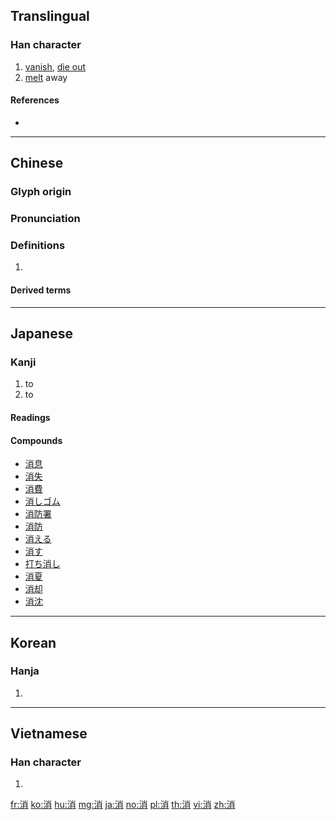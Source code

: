 {{character info/new}}
==Translingual==

===Han character===
{{Han char|rn=85|rad=水|as=07|sn=10|four=39127|canj=EFB|ids=⿰氵肖}}

# [[vanish]], [[die out]]
# [[melt]] away

====References====
* {{Han ref|kx=0626.110|dkj=17529|dj=1027.150|hdz=31622.020|uh=6D88|ud=28040|bh=AEF8|bd=44792}}

----

==Chinese==
{{zh-forms}}

===Glyph origin===
{{Han etyl}}

===Pronunciation===
{{zh-pron
|m=xiāo
|c=siu1
|h=pfs=sêu
|md=
|mn=siau
|w=
|mc=y
|oc=y
|cat=
}}

===Definitions===
{{zh-hanzi}}

# {{rfdef|lang=zh}}

====Derived terms====
{{zh-der|消防|消炎|冰消凍釋|不消一刻|只消|何消說|不消得|夢斷魂消|內幕消息|意志消沉|勾消|取消|彼長我消|吃不消|冰消凍解|對消|冰消|家道消乏|小道消息|三消|夜消|好消息|下消|吃得消|不消說|冰消瓦解|一筆勾消|何消|不消幾日|不消|消瘦|消基會|消火栓|消息|消防隊|消極論|消日忘年|消聲匿跡|消滅時效|煙消冰釋|消閒|消極|打消|消魂|探消息|消毒藥|消火唧筒|消息兒|消夜|消化道|消毒劑|消防署|抵消|消渴症|消愁|消防員|消化腺|消耗戰|消音|消遙|煙消火滅|消逝|消氣|消弭|消音器|煙消霧散|沒福消受|消除|望梅消渴|消索|消防車|消費借貸|消化腔|消災|消夏|春消息|更不消說|玉碎香消|消滅殆盡|消石灰|消磨|消火氣|消融|消長|消寒圖|破財消災|消滅|氣消膽奪|消折|消腫|消退|消費品|消化器官|消毒|消火器|浸微浸消|消釋|消歇|消食|消乏|消聲滅跡|瓦解冰消|玉減香消|消化酶|消化系統|消耗品|消耗|消散|消愁解悶|目斷魂消|煙消雲散|消化作用|消化液|無福消受|消保法|杳無消息|消沉|火災消防|消寒會|消防設備|消災解厄|消防栓|消遣|消費者|消費|消滅淨盡|消渴|消減|消波塊|消暑|消憂|消愁釋憒|消愁釋悶|消失|消受|消化不良|消停|撤消|消解|消炎藥|消化|消炎片|火滅煙消|與時消息|香消玉殞|雲消霧散|香消玉減|綠色消費|魂消氣泄|耳消耳息|義消|透消息|翠消紅減|高溫消毒|馬路消息|香消玉碎|香消玉損|花消|陰消|雲消雨散|難以消受|開消|走漏消息|紅消香斷}}

----

==Japanese==

===Kanji===
{{ja-kanji|grade=3|rs=水07}}

# to {{l|en|disappear}}
# to {{l|en|extinguish}}

====Readings====
{{ja-readings
|goon=[[しょう]] (shō), {{qualifier|historical}} [[せう]] (seu)
|kanon=[[しょう]] (shō), {{qualifier|historical}} [[せう]] (seu)
|kun=[[きえる]] ([[消える]], kieru), [[けす]] ([[消す]], kesu)
}}

====Compounds====
{{der-top|Compounds}}
* [[消息]]
* [[消失]]
* [[消費]]
* [[消しゴム]]
* [[消防署]]
* [[消防]]
* [[消える]]
* [[消す]]
* [[打ち消し]]
* [[消夏]]
* [[消却]]
* [[消沈]]
{{der-bottom}}

----

==Korean==

===Hanja===
{{ko-hanja|hangeul=소|eumhun=|rv=so|mr=so|y=so}}

# {{defn|lang=ko|sort=水07}}

----

==Vietnamese==

===Han character===
{{vi-hantu|[[tiêu]], [[teo]], [[tiu]]|rs=水07}}

# {{defn|lang=vi|sort=水07}}

[[fr:消]]
[[ko:消]]
[[hu:消]]
[[mg:消]]
[[ja:消]]
[[no:消]]
[[pl:消]]
[[th:消]]
[[vi:消]]
[[zh:消]]